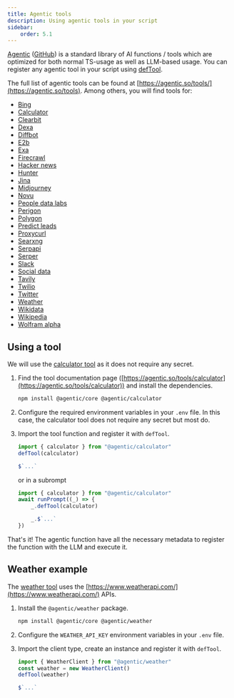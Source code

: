```yaml
---
title: Agentic tools
description: Using agentic tools in your script
sidebar:
    order: 5.1
---
```



[Agentic](https://agentic.so) ([GitHub](https://github.com/transitive-bullshit/agentic)) is
a standard library of AI functions / tools
which are optimized for both normal TS-usage as well as LLM-based usage.
You can register any agentic tool in your script using [defTool](/genaiscript/reference/scripts/tools).

The full list of agentic tools can be found at [https://agentic.so/tools/](https://agentic.so/tools).
Among others, you will find tools for:

-   [Bing](https://agentic.so/tools/bing)
-   [Calculator](https://agentic.so/tools/calculator)
-   [Clearbit](https://agentic.so/tools/clearbit)
-   [Dexa](https://agentic.so/tools/dexa)
-   [Diffbot](https://agentic.so/tools/diffbot)
-   [E2b](https://agentic.so/tools/e2b)
-   [Exa](https://agentic.so/tools/exa)
-   [Firecrawl](https://agentic.so/tools/firecrawl)
-   [Hacker news](https://agentic.so/tools/hacker-news)
-   [Hunter](https://agentic.so/tools/hunter)
-   [Jina](https://agentic.so/tools/jina)
-   [Midjourney](https://agentic.so/tools/midjourney)
-   [Novu](https://agentic.so/tools/novu)
-   [People data labs](https://agentic.so/tools/people-data-labs)
-   [Perigon](https://agentic.so/tools/perigon)
-   [Polygon](https://agentic.so/tools/polygon)
-   [Predict leads](https://agentic.so/tools/predict-leads)
-   [Proxycurl](https://agentic.so/tools/proxycurl)
-   [Searxng](https://agentic.so/tools/searxng)
-   [Serpapi](https://agentic.so/tools/serpapi)
-   [Serper](https://agentic.so/tools/serper)
-   [Slack](https://agentic.so/tools/slack)
-   [Social data](https://agentic.so/tools/social-data)
-   [Tavily](https://agentic.so/tools/tavily)
-   [Twilio](https://agentic.so/tools/twilio)
-   [Twitter](https://agentic.so/tools/twitter)
-   [Weather](https://agentic.so/tool/weather)
-   [Wikidata](https://agentic.so/tools/wikidata)
-   [Wikipedia](https://agentic.so/tools/wikipedia)
-   [Wolfram alpha](https://agentic.so/tools/wolfram-alpha)

## Using a tool

We will use the [calculator tool](https://agentic.so/tools/calculator)
as it does not require any secret.

<Steps>

<ol>

<li>

Find the tool documentation page ([https://agentic.so/tools/calculator](https://agentic.so/tools/calculator))
and install the dependencies.

```sh
npm install @agentic/core @agentic/calculator
```

</li>

<li>

Configure the required environment variables in your `.env` file.
In this case, the calculator tool does not require any secret but most do.

</li>

<li>

Import the tool function and register it with `defTool`.

```js "defTool(calculator)"
import { calculator } from "@agentic/calculator"
defTool(calculator)

$`...`
```

or in a subrompt

```js "_.defTool(calculator)"
import { calculator } from "@agentic/calculator"
await runPrompt((_) => {
    _.defTool(calculator)

    _.$`...`
})
```

</li>

</ol>

</Steps>

That's it! The agentic function have all the necessary metadata
to register the function with the LLM and execute it.

## Weather example

The [weather tool](https://agentic.so/tools/weather)
uses the [https://www.weatherapi.com/](https://www.weatherapi.com/) APIs.

<Steps>

<ol>

<li>

Install the `@agentic/weather` package.

```sh
npm install @agentic/core @agentic/weather
```

</li>

<li>

Configure the `WEATHER_API_KEY` environment variables in your `.env` file.

</li>

<li>

Import the client type, create an instance and register it with `defTool`.

```js
import { WeatherClient } from "@agentic/weather"
const weather = new WeatherClient()
defTool(weather)

$`...`
```

</li>

</ol>

</Steps>